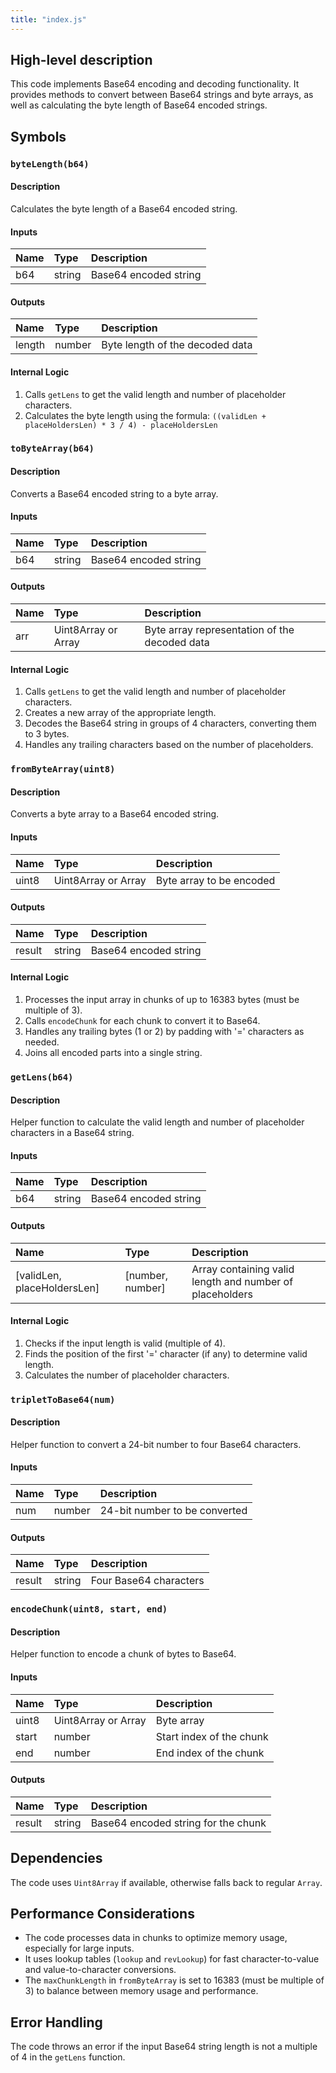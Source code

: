 ```yaml
---
title: "index.js"
---
```


## High-level description
This code implements Base64 encoding and decoding functionality. It provides methods to convert between Base64 strings and byte arrays, as well as calculating the byte length of Base64 encoded strings.

## Symbols

### `byteLength(b64)`
#### Description
Calculates the byte length of a Base64 encoded string.

#### Inputs
| Name | Type | Description |
|:-----|:-----|:------------|
| b64 | string | Base64 encoded string |

#### Outputs
| Name | Type | Description |
|:-----|:-----|:------------|
| length | number | Byte length of the decoded data |

#### Internal Logic
1. Calls `getLens` to get the valid length and number of placeholder characters.
2. Calculates the byte length using the formula: `((validLen + placeHoldersLen) * 3 / 4) - placeHoldersLen`

### `toByteArray(b64)`
#### Description
Converts a Base64 encoded string to a byte array.

#### Inputs
| Name | Type | Description |
|:-----|:-----|:------------|
| b64 | string | Base64 encoded string |

#### Outputs
| Name | Type | Description |
|:-----|:-----|:------------|
| arr | Uint8Array or Array | Byte array representation of the decoded data |

#### Internal Logic
1. Calls `getLens` to get the valid length and number of placeholder characters.
2. Creates a new array of the appropriate length.
3. Decodes the Base64 string in groups of 4 characters, converting them to 3 bytes.
4. Handles any trailing characters based on the number of placeholders.

### `fromByteArray(uint8)`
#### Description
Converts a byte array to a Base64 encoded string.

#### Inputs
| Name | Type | Description |
|:-----|:-----|:------------|
| uint8 | Uint8Array or Array | Byte array to be encoded |

#### Outputs
| Name | Type | Description |
|:-----|:-----|:------------|
| result | string | Base64 encoded string |

#### Internal Logic
1. Processes the input array in chunks of up to 16383 bytes (must be multiple of 3).
2. Calls `encodeChunk` for each chunk to convert it to Base64.
3. Handles any trailing bytes (1 or 2) by padding with '=' characters as needed.
4. Joins all encoded parts into a single string.

### `getLens(b64)`
#### Description
Helper function to calculate the valid length and number of placeholder characters in a Base64 string.

#### Inputs
| Name | Type | Description |
|:-----|:-----|:------------|
| b64 | string | Base64 encoded string |

#### Outputs
| Name | Type | Description |
|:-----|:-----|:------------|
| [validLen, placeHoldersLen] | [number, number] | Array containing valid length and number of placeholders |

#### Internal Logic
1. Checks if the input length is valid (multiple of 4).
2. Finds the position of the first '=' character (if any) to determine valid length.
3. Calculates the number of placeholder characters.

### `tripletToBase64(num)`
#### Description
Helper function to convert a 24-bit number to four Base64 characters.

#### Inputs
| Name | Type | Description |
|:-----|:-----|:------------|
| num | number | 24-bit number to be converted |

#### Outputs
| Name | Type | Description |
|:-----|:-----|:------------|
| result | string | Four Base64 characters |

### `encodeChunk(uint8, start, end)`
#### Description
Helper function to encode a chunk of bytes to Base64.

#### Inputs
| Name | Type | Description |
|:-----|:-----|:------------|
| uint8 | Uint8Array or Array | Byte array |
| start | number | Start index of the chunk |
| end | number | End index of the chunk |

#### Outputs
| Name | Type | Description |
|:-----|:-----|:------------|
| result | string | Base64 encoded string for the chunk |

## Dependencies
The code uses `Uint8Array` if available, otherwise falls back to regular `Array`.

## Performance Considerations
- The code processes data in chunks to optimize memory usage, especially for large inputs.
- It uses lookup tables (`lookup` and `revLookup`) for fast character-to-value and value-to-character conversions.
- The `maxChunkLength` in `fromByteArray` is set to 16383 (must be multiple of 3) to balance between memory usage and performance.

## Error Handling
The code throws an error if the input Base64 string length is not a multiple of 4 in the `getLens` function.